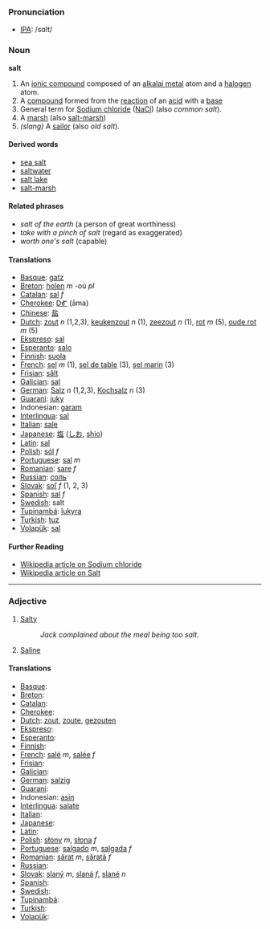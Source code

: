 === Pronunciation ===
*[[w:IPA|IPA]]: /sɑlt/

=== Noun ===

'''salt'''

#An [[ionic compound]] composed of an [[alkalai metal]] atom and a [[halogen]] atom.
#A [[compound]] formed from the [[reaction]] of an [[acid]] with a [[base]]
#General term for [[Sodium chloride]] ([[NaCl]]) (also ''common salt'').
#A [[marsh]] (also [[salt-marsh]])
#''(slang)'' A [[sailor]] (also ''old salt'').

====Derived words====
*[[sea salt]]
*[[saltwater]]
*[[salt lake]]
*[[salt-marsh]]

====Related phrases====
*''salt of the earth'' (a person of great worthiness)
*''take with a pinch of salt'' (regard as exaggerated)
*''worth one's salt'' (capable)


==== Translations ====
*[[Basque]]: [[gatz]]
*[[Breton]]: [[holen]] ''m'' -où ''pl''
*[[Catalan]]: [[sal]] ''f''
*[[Cherokee]]: [[ᎠᎹ]] (āma)
*[[Chinese]]: [[盐]]
*[[Dutch]]: [[zout]] ''n'' (1,2,3), [[keukenzout]] ''n'' (1), [[zeezout]] ''n'' (1), [[rot]] ''m'' (5),  [[oude rot]] ''m'' (5)
*[[Ekspreso]]: [[sal]]
*[[Esperanto]]: [[salo]]
*[[Finnish]]: [[suola]]
*[[French]]: [[sel]] ''m'' (1), [[sel de table]] (3), [[sel marin]] (3)
*[[Frisian]]: [[sâlt]]
*[[Galician]]: [[sal]]
*[[German]]: [[Salz]] ''n'' (1,2,3), [[Kochsalz]] ''n'' (3)
*[[Guarani]]: [[juky]]
*Indonesian: [[garam]]
*[[Interlingua]]: [[sal]] 
*[[Italian]]: [[sale]] 
*[[Japanese]]: [[塩]] ([[しお]], [[shio]])
*[[Latin]]: [[sal]]
*[[Polish]]: [[sól]] ''f''
*[[Portuguese]]: [[sal]] ''m''
*[[Romanian]]: [[sare]] ''f''
*[[Russian]]: [[соль]]
*[[Slovak]]: [[soľ#Slovak|soľ]] ''f'' (1, 2, 3)
*[[Spanish]]: [[sal]] ''f''
*[[Swedish]]: salt
*[[Tupinambá]]: [[îukyra]]
*[[Turkish]]: [[tuz]]
*[[Volapük]]: [[sal]]

====Further Reading====
*[[w:Sodium_chloride|Wikipedia article on Sodium chloride]]
*[[w:Salt|Wikipedia article on Salt]]

----

===Adjective===

#[[Salty]]
#:''Jack complained about the meal being too salt.''
#[[Saline]]

==== Translations ====
*[[Basque]]: 
*[[Breton]]: 
*[[Catalan]]: 
*[[Cherokee]]: 
*[[Dutch]]: [[zout]], [[zoute]], [[gezouten]]
*[[Ekspreso]]: 
*[[Esperanto]]: 
*[[Finnish]]: 
*[[French]]: [[salé]] ''m'', [[salée]] ''f''
*[[Frisian]]: 
*[[Galician]]: 
*[[German]]: [[salzig]]
*[[Guarani]]: 
*Indonesian: [[asin]]
*[[Interlingua]]: [[salate]]
*[[Italian]]: 
*[[Japanese]]: 
*[[Latin]]: 
*[[Polish]]: [[słony]] ''m'', [[słona]] ''f''
*[[Portuguese]]: [[salgado]] ''m'', [[salgada]] ''f''
*[[Romanian]]: [[sărat]] ''m'', [[sărată]] ''f''
*[[Russian]]: 
*[[Slovak]]: [[slaný]] ''m'', [[slaná]] ''f'', [[slané]] ''n''
*[[Spanish]]: 
*[[Swedish]]: 
*[[Tupinambá]]: 
*[[Turkish]]: 
*[[Volapük]]:
